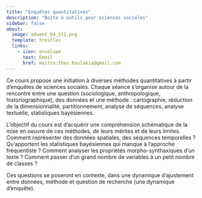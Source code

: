 ```yaml
---
title: "Enquêtes quantitatives"
description: "Boîte à outils pour sciences sociales"
sidebar: false
about:
  image: advent_04_211.png
  template: trestles
  links:
    - icon: envelope
      text: Email
      href: mailto:theo.boulakia@gmail.com
---
```


Ce cours propose une initiation à diverses méthodes quantitatives à partir d'enquêtes de sciences sociales. Chaque séance s'organise autour de la rencontre entre une question (sociologique, anthropologique, historiographique), des données et une méthode : cartographie, réduction de la dimensionnalité, partitionnement, analyse de séquences, analyse textuelle, statistiques bayésiennes. 

L'objectif du cours est d'acquérir une compréhension schématique de la mise en oeuvre de ces méthodes, de leurs mérites et de leurs limites. Comment représenter des données spatiales, des séquences temporelles ? Qu'apportent les statistiques bayésiennes qui manque à l'approche fréquentiste ? Comment analyser les propriétés morpho-synthaxiques d'un texte ? Comment passer d'un grand nombre de variables à un petit nombre de classes ? 

Ces questions se poseront en contexte, dans une dynamique d'ajustement entre données, méthode et question de recherche (une dynamique d'enquête).
